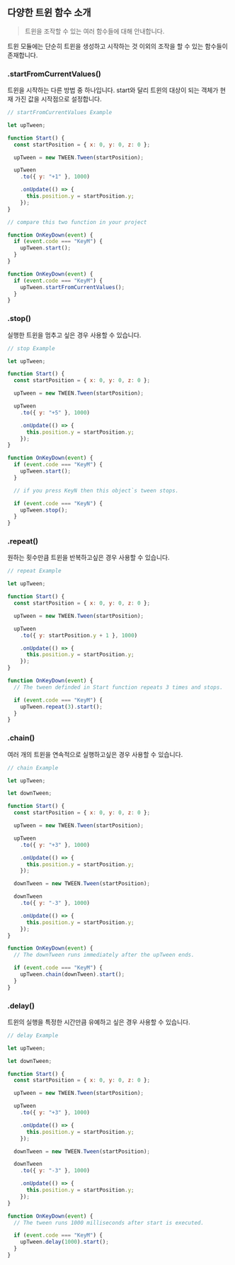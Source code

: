 ## 다양한 트윈 함수 소개

> 트윈을 조작할 수 있는 여러 함수들에 대해 안내합니다.

트윈 모듈에는 단순히 트윈을 생성하고 시작하는 것 이외의 조작을 할 수 있는 함수들이 존재합니다.

### .startFromCurrentValues()

트윈을 시작하는 다른 방법 중 하나입니다. start와 달리 트윈의 대상이 되는 객체가 현재 가진 값을 시작점으로 설정합니다.

```js copy
// startFromCurrentValues Example

let upTween;

function Start() {
  const startPosition = { x: 0, y: 0, z: 0 };

  upTween = new TWEEN.Tween(startPosition);

  upTween
    .to({ y: "+1" }, 1000)

    .onUpdate(() => {
      this.position.y = startPosition.y;
    });
}

// compare this two function in your project

function OnKeyDown(event) {
  if (event.code === "KeyM") {
    upTween.start();
  }
}

function OnKeyDown(event) {
  if (event.code === "KeyM") {
    upTween.startFromCurrentValues();
  }
}
```

### .stop()

실행한 트윈을 멈추고 싶은 경우 사용할 수 있습니다.

```js copy
// stop Example

let upTween;

function Start() {
  const startPosition = { x: 0, y: 0, z: 0 };

  upTween = new TWEEN.Tween(startPosition);

  upTween
    .to({ y: "+5" }, 1000)

    .onUpdate(() => {
      this.position.y = startPosition.y;
    });
}

function OnKeyDown(event) {
  if (event.code === "KeyM") {
    upTween.start();
  }

  // if you press KeyN then this object`s tween stops.

  if (event.code === "KeyN") {
    upTween.stop();
  }
}
```

### .repeat()

원하는 횟수만큼 트윈을 반복하고싶은 경우 사용할 수 있습니다.

```js copy
// repeat Example

let upTween;

function Start() {
  const startPosition = { x: 0, y: 0, z: 0 };

  upTween = new TWEEN.Tween(startPosition);

  upTween
    .to({ y: startPosition.y + 1 }, 1000)

    .onUpdate(() => {
      this.position.y = startPosition.y;
    });
}

function OnKeyDown(event) {
  // The tween definded in Start function repeats 3 times and stops.

  if (event.code === "KeyM") {
    upTween.repeat(3).start();
  }
}
```

### .chain()

여러 개의 트윈을 연속적으로 실행하고싶은 경우 사용할 수 있습니다.

```js copy
// chain Example

let upTween;

let downTween;

function Start() {
  const startPosition = { x: 0, y: 0, z: 0 };

  upTween = new TWEEN.Tween(startPosition);

  upTween
    .to({ y: "+3" }, 1000)

    .onUpdate(() => {
      this.position.y = startPosition.y;
    });

  downTween = new TWEEN.Tween(startPosition);

  downTween
    .to({ y: "-3" }, 1000)

    .onUpdate(() => {
      this.position.y = startPosition.y;
    });
}

function OnKeyDown(event) {
  // The downTween runs immediately after the upTween ends.

  if (event.code === "KeyM") {
    upTween.chain(downTween).start();
  }
}
```

### .delay()

트윈의 실행을 특정한 시간만큼 유예하고 싶은 경우 사용할 수 있습니다.

```js copy
// delay Example

let upTween;

let downTween;

function Start() {
  const startPosition = { x: 0, y: 0, z: 0 };

  upTween = new TWEEN.Tween(startPosition);

  upTween
    .to({ y: "+3" }, 1000)

    .onUpdate(() => {
      this.position.y = startPosition.y;
    });

  downTween = new TWEEN.Tween(startPosition);

  downTween
    .to({ y: "-3" }, 1000)

    .onUpdate(() => {
      this.position.y = startPosition.y;
    });
}

function OnKeyDown(event) {
  // The tween runs 1000 milliseconds after start is executed.

  if (event.code === "KeyM") {
    upTween.delay(1000).start();
  }
}
```
